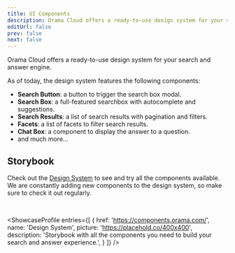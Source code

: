 ```yaml
---
title: UI Components
description: Orama Cloud offers a ready-to-use design system for your search and answer engine.
editUrl: false
prev: false
next: false
---
```


Orama Cloud offers a ready-to-use design system for your search and answer engine.

As of today, the design system features the following components:

- **Search Button**: a button to trigger the search box modal.
- **Search Box**: a full-featured searchbox with autocomplete and suggestions.
- **Search Results**: a list of search results with pagination and filters.
- **Facets**: a list of facets to filter search results.
- **Chat Box**: a component to display the answer to a question.
- and much more...

## Storybook

Check out the [Design System](https://components.orama.com/) to see and try all the components available. 
We are constantly adding new components to the design system, so make sure to check it out regularly.

<br />

<ShowcaseProfile
  entries={[
    {
      href: 'https://components.orama.com/',
      name: 'Design System',
      picture: 'https://placehold.co/400x400',
      description: 'Storybook with all the components you need to build your search and answer experience.',
    }
  ]}
/>